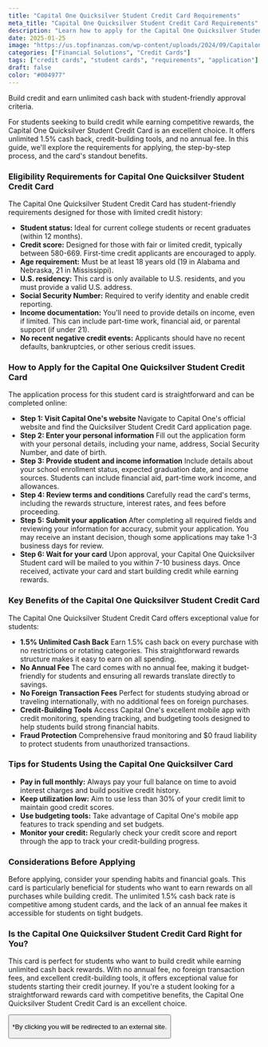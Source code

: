 ```yaml
---
title: "Capital One Quicksilver Student Credit Card Requirements"
meta_title: "Capital One Quicksilver Student Credit Card Requirements"
description: "Learn how to apply for the Capital One Quicksilver Student Credit Card. Discover the eligibility requirements, application steps, and benefits for students."
date: 2025-01-25
image: "https://us.topfinanzas.com/wp-content/uploads/2024/09/Capitalone2.webp"
categories: ["Financial Solutions", "Credit Cards"]
tags: ["credit cards", "student cards", "requirements", "application"]
draft: false
color: "#004977"
---
```


Build credit and earn unlimited cash back with student-friendly approval criteria.

For students seeking to build credit while earning competitive rewards, the Capital One Quicksilver Student Credit Card is an excellent choice. It offers unlimited 1.5% cash back, credit-building tools, and no annual fee. In this guide, we'll explore the requirements for applying, the step-by-step process, and the card's standout benefits.

### Eligibility Requirements for Capital One Quicksilver Student Credit Card

The Capital One Quicksilver Student Credit Card has student-friendly requirements designed for those with limited credit history:

- **Student status:** Ideal for current college students or recent graduates (within 12 months).
- **Credit score:** Designed for those with fair or limited credit, typically between 580-669. First-time credit applicants are encouraged to apply.
- **Age requirement:** Must be at least 18 years old (19 in Alabama and Nebraska, 21 in Mississippi).
- **U.S. residency:** This card is only available to U.S. residents, and you must provide a valid U.S. address.
- **Social Security Number:** Required to verify identity and enable credit reporting.
- **Income documentation:** You'll need to provide details on income, even if limited. This can include part-time work, financial aid, or parental support (if under 21).
- **No recent negative credit events:** Applicants should have no recent defaults, bankruptcies, or other serious credit issues.

### How to Apply for the Capital One Quicksilver Student Credit Card

The application process for this student card is straightforward and can be completed online:

- **Step 1: Visit Capital One's website**
  Navigate to Capital One's official website and find the Quicksilver Student Credit Card application page.
- **Step 2: Enter your personal information**
  Fill out the application form with your personal details, including your name, address, Social Security Number, and date of birth.
- **Step 3: Provide student and income information**
  Include details about your school enrollment status, expected graduation date, and income sources. Students can include financial aid, part-time work income, and allowances.
- **Step 4: Review terms and conditions**
  Carefully read the card's terms, including the rewards structure, interest rates, and fees before proceeding.
- **Step 5: Submit your application**
  After completing all required fields and reviewing your information for accuracy, submit your application. You may receive an instant decision, though some applications may take 1-3 business days for review.
- **Step 6: Wait for your card**
  Upon approval, your Capital One Quicksilver Student card will be mailed to you within 7-10 business days. Once received, activate your card and start building credit while earning rewards.

### Key Benefits of the Capital One Quicksilver Student Credit Card

The Capital One Quicksilver Student Credit Card offers exceptional value for students:

- **1.5% Unlimited Cash Back**
  Earn 1.5% cash back on every purchase with no restrictions or rotating categories. This straightforward rewards structure makes it easy to earn on all spending.
- **No Annual Fee**
  The card comes with no annual fee, making it budget-friendly for students and ensuring all rewards translate directly to savings.
- **No Foreign Transaction Fees**
  Perfect for students studying abroad or traveling internationally, with no additional fees on foreign purchases.
- **Credit-Building Tools**
  Access Capital One's excellent mobile app with credit monitoring, spending tracking, and budgeting tools designed to help students build strong financial habits.
- **Fraud Protection**
  Comprehensive fraud monitoring and $0 fraud liability to protect students from unauthorized transactions.

### Tips for Students Using the Capital One Quicksilver Card

- **Pay in full monthly:** Always pay your full balance on time to avoid interest charges and build positive credit history.
- **Keep utilization low:** Aim to use less than 30% of your credit limit to maintain good credit scores.
- **Use budgeting tools:** Take advantage of Capital One's mobile app features to track spending and set budgets.
- **Monitor your credit:** Regularly check your credit score and report through the app to track your credit-building progress.

### Considerations Before Applying

Before applying, consider your spending habits and financial goals. This card is particularly beneficial for students who want to earn rewards on all purchases while building credit. The unlimited 1.5% cash back rate is competitive among student cards, and the lack of an annual fee makes it accessible for students on tight budgets.

### Is the Capital One Quicksilver Student Credit Card Right for You?

This card is perfect for students who want to build credit while earning unlimited cash back rewards. With no annual fee, no foreign transaction fees, and excellent credit-building tools, it offers exceptional value for students starting their credit journey. If you're a student looking for a straightforward rewards card with competitive benefits, the Capital One Quicksilver Student Credit Card is an excellent choice.

<Button
  label="See on Official Site"
  link="https://www.capitalone.com/credit-cards/quicksilver-student/"
/>

<p class="text-sm mt-2">
  *By clicking you will be redirected to an external site.
</p>
